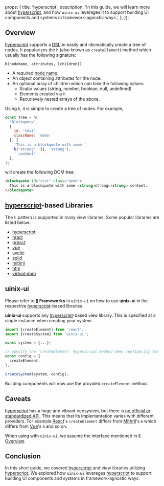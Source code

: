   props: {
    title: 'hyperscript',
    description: 'In this guide, we will learn more about [hyperscript], and how `uinix-ui` leverages it to support building UI components and systems in framework-agnostic ways.',
  },
});

## Overview

[hyperscript] supports a [DSL] to easily and idiomatically create a tree of nodes.  It popularizes the `h` (also known as `createElement`) method which usually has the following signature:

`h(nodeName, attributes, [children])`
- A required [node name].
- An object containing attributes for the node.
- An optional array of children which can take the following values:
  - Scalar values (string, number, boolean, null, undefined)
  - Elements created via `h`.
  - Recurisvely nested arrays of the above.

Using `h`, it is simple to create a tree of nodes.  For example,

```js
const tree = h(
  'blockquote',
  {
    id: 'test',
    className: 'demo'
  }, [
    'This is a blockquote with some '
    h('strong', {}, 'strong'),
    ' content'
  ],
);
```

will create the following DOM tree:

```html
<blockquote id="test" class="demo">
  This is a blockquote with some <strong>strong</strong> content.
</blockquote>
```

## [hyperscript]-based Libraries

The `h` pattern is supported in many view libraries.  Some popular libraries are listed below:
- [hyperscript]
- [react]
- [preact]
- [vue]
- [svelte]
- [solid]
- [mithril]
- [htm]
- [virtual-dom]

## uinix-ui

Please refer to **§ Frameworks** in `uinix-ui` on how to use **uinix-ui** in the respective [hyperscript]-based libraries.

**uinix-ui** supports any [hyperscript]-based view library.  This is specified at a single instance when creating your system.

```js
import {createElement} from 'react';
import {createSystem} from 'uinix-ui';

const system = {...};

// specify the `createElement` hyperscript method when configuring the system.
const config = {
  createElement,
};

createSystem(system, config);
```

Building components will now use the provided `createElement` method.

## Caveats

[hyperscript] has a huge and vibrant ecosystem, but there is [no official or standardized API][hyperscript-issue-66].  This means that its implementation varies with different providers.  For example [React]'s `createElement` differs from [Mithril]'s `m` which differs from [Vue]'s `h` and so on.

When using with `uinix-ui`, we assume the interface mentioned in [§ Overview](#overview).

## Conclusion

In this short guide, we covered [hyperscript] and view libraries utilizing [hyperscript].  We explored how `uinix-ui` leverages [hyperscript] to support building UI components and systems in framework-agnostic ways.

[dsl]: https://en.wikipedia.org/wiki/Domain-specific_language
[htm]: https://github.com/developit/htm
[hyperscript]: https://github.com/hyperhype/hyperscript
[hyperscript-issue-66]: https://github.com/hyperhype/hyperscript/issues/66
[mithril]: https://github.com/MithrilJS/mithril.js
[node name]: https://developer.mozilla.org/en-US/docs/Web/API/Node/nodeName
[preact]: https://github.com/preactjs/preact
[react]: https://github.com/facebook/react
[solid]: https://github.com/solidjs/solid
[svelte]: https://github.com/sveltejs/svelte
[virtual-dom]: https://github.com/Matt-Esch/virtual-dom
[vue]: https://github.com/vuejs/vue

